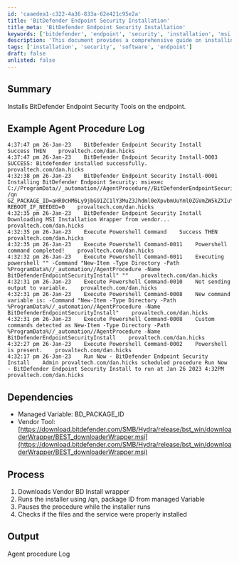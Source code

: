 ```yaml
---
id: 'caaedea1-c322-4a36-833a-62e421c95e2a'
title: 'BitDefender Endpoint Security Installation'
title_meta: 'BitDefender Endpoint Security Installation'
keywords: ['bitdefender', 'endpoint', 'security', 'installation', 'msi']
description: 'This document provides a comprehensive guide on installing BitDefender Endpoint Security Tools on endpoints, detailing the installation process, logs, dependencies, and the overall procedure.'
tags: ['installation', 'security', 'software', 'endpoint']
draft: false
unlisted: false
---
```

## Summary

Installs BitDefender Endpoint Security Tools on the endpoint.

## Example Agent Procedure Log

```
4:37:47 pm 26-Jan-23    BitDefender Endpoint Security Install    Success THEN    provaltech.com/dan.hicks
4:37:47 pm 26-Jan-23    BitDefender Endpoint Security Install-0003    SUCCESS: Bitdefender installed successfully.    provaltech.com/dan.hicks
4:32:38 pm 26-Jan-23    BitDefender Endpoint Security Install-0001    Installing BitDefender Endpoint Security: msiexec C://ProgramData//_automation//AgentProcedure//BitDefenderEndpointSecurityInstall//BEST_downloaderWrapper.msi /qn GZ_PACKAGE_ID=aHR0cHM6Ly9jbG91ZC1lY3MuZ3Jhdml0eXpvbmUuYml0ZGVmZW5kZXIuY29tL1BhY2thZ2VzL0JTVFdJTi8wL3ZPcmhBYy9pbnN0YWxsZXIueG1sP2xhbmc9ZW4tVVM= REBOOT_IF_NEEDED=0    provaltech.com/dan.hicks
4:32:35 pm 26-Jan-23    BitDefender Endpoint Security Install    Downloading MSI Installation Wrapper from vendor...    provaltech.com/dan.hicks
4:32:35 pm 26-Jan-23    Execute Powershell Command    Success THEN    provaltech.com/dan.hicks
4:32:35 pm 26-Jan-23    Execute Powershell Command-0011    Powershell command completed!    provaltech.com/dan.hicks
4:32:32 pm 26-Jan-23    Execute Powershell Command-0011    Executing powershell "" -Command "New-Item -Type Directory -Path %ProgramData%//_automation//AgentProcedure -Name BitDefenderEndpointSecurityInstall" ""    provaltech.com/dan.hicks
4:32:31 pm 26-Jan-23    Execute Powershell Command-0010    Not sending output to variable.    provaltech.com/dan.hicks
4:32:31 pm 26-Jan-23    Execute Powershell Command-0008    New command variable is: -Command "New-Item -Type Directory -Path %ProgramData%//_automation//AgentProcedure -Name BitDefenderEndpointSecurityInstall"    provaltech.com/dan.hicks
4:32:31 pm 26-Jan-23    Execute Powershell Command-0008    Custom commands detected as New-Item -Type Directory -Path %ProgramData%//_automation//AgentProcedure -Name BitDefenderEndpointSecurityInstall    provaltech.com/dan.hicks
4:32:27 pm 26-Jan-23    Execute Powershell Command-0002    Powershell is present.    provaltech.com/dan.hicks
4:32:17 pm 26-Jan-23    Run Now - BitDefender Endpoint Security Install    Admin provaltech.com/dan.hicks scheduled procedure Run Now - BitDefender Endpoint Security Install to run at Jan 26 2023 4:32PM    provaltech.com/dan.hicks
```

## Dependencies

- Managed Variable: BD_PACKAGE_ID
- Vendor Tool: [https://download.bitdefender.com/SMB/Hydra/release/bst_win/downloaderWrapper/BEST_downloaderWrapper.msi](https://download.bitdefender.com/SMB/Hydra/release/bst_win/downloaderWrapper/BEST_downloaderWrapper.msi)

## Process

1. Downloads Vendor BD Install wrapper
2. Runs the installer using /qn, package ID from managed Variable
3. Pauses the procedure while the installer runs
4. Checks if the files and the service were properly installed

## Output

Agent procedure Log











